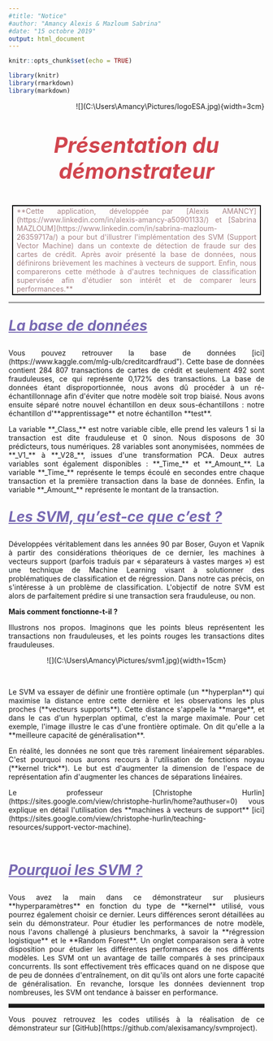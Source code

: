 ```yaml
---
#title: "Notice"
#author: "Amancy Alexis & Mazloum Sabrina"
#date: "15 octobre 2019"
output: html_document
---
```



```r
knitr::opts_chunk$set(echo = TRUE)
```

```r
library(knitr)  
library(rmarkdown) 
library(markdown)
```

<p style="text-align:right";>
![](C:\Users\Amancy\Pictures/logoESA.jpg){width=3cm}
</p>

<p style="color: #d1454e;font-size:3em;text-align:center">
**_Présentation du démonstrateur_**      
</p> 


<div>
<p style="color: #a88588;text-align:justify;margin:.2em .5em;padding:0.1em .5em;border:2px solid black";>
**Cette application, développée par [Alexis AMANCY](https://www.linkedin.com/in/alexis-amancy-a50901133/) et [Sabrina MAZLOUM](https://www.linkedin.com/in/sabrina-mazloum-26359717a/) a pour but d'illustrer l'implémentation des SVM (Support Vector Machine) dans un contexte de détection de fraude sur des cartes de crédit. Après avoir présenté la base de données, nous définirons brièvement les machines à vecteurs de support. Enfin, nous comparerons cette méthode à d'autres techniques de classification supervisée afin d'étudier son intérêt et de comparer leurs performances.**</p> 
</div>

<hr color="blue">

<p style="color: #7869b3;font-size:2em;text-align:left;text-decoration : underline;">
**_La base de données_**
</p>

<p style="text-align:justify";>Vous pouvez retrouver la base de données [ici](https://www.kaggle.com/mlg-ulb/creditcardfraud"). Cette base de données contient 284 807 transactions de cartes de crédit et seulement 492 sont frauduleuses, ce qui représente 0,172% des transactions. La base de données étant disproportionnée, nous avons dû procéder à un ré-échantillonnage afin d'éviter que notre modèle soit trop biaisé. Nous avons ensuite séparé notre nouvel échantillon en deux sous-échantillons : notre échantillon d'**apprentissage** et notre échantillon **test**.</p>    

<!-- a -->
  
<p style="text-align:justify";>La variable **_Class_** est notre variable cible, elle prend les valeurs 1 si la transaction est dite frauduleuse et 0 sinon. Nous disposons de 30 prédicteurs, tous numériques. 28 variables sont anonymisées, nommées de **_V1_** à **_V28_**, issues d'une transformation PCA. Deux autres variables sont également disponibles : **_Time_** et **_Amount_**. La variable **_Time_** représente le temps écoulé en secondes entre chaque transaction et la première transaction dans la base de données. Enfin, la variable **_Amount_** représente le montant de la transaction.</p>

<p style="color: #7869b3;font-size:2em;text-align:left;text-decoration : underline;">
**_Les SVM, qu'est-ce que c'est ?_**
</p>

<p style="text-align:justify";>Développées véritablement dans les années 90 par Boser, Guyon et Vapnik à partir des considérations théoriques de ce dernier, les machines à vecteurs support (parfois traduis par « séparateurs à vastes marges ») est une technique de Machine Learning visant à solutionner des problématiques de classification et de régression. Dans notre cas précis, on s'intéresse à un problème de classification. L'objectif de notre SVM est alors de parfaitement prédire si une transaction sera frauduleuse, ou non. </p>


**Mais comment fonctionne-t-il ?** 


<p style="text-align:justify";>Illustrons nos propos. Imaginons que les points bleus représentent les transactions non frauduleuses, et les points rouges les transactions dites frauduleuses.</p> 

<p style="text-align:center";>
![](C:\Users\Amancy\Pictures/svm1.jpg){width=15cm}
</p>

<p>&nbsp; </p>


<p style="text-align:justify";>Le SVM va essayer de définir une frontière optimale (un **hyperplan**) qui maximise la distance entre cette dernière et les observations les plus proches (**vecteurs supports**). Cette distance s'appelle la **marge**, et dans le cas d'un hyperplan optimal, c'est la marge maximale. Pour cet exemple, l'image illustre le cas d'une frontière optimale. On dit qu'elle a la **meilleure capacité de généralisation**.</p>


<p style="text-align:justify";>En réalité, les données ne sont que très rarement linéairement séparables. C'est pourquoi nous aurons recours à l'utilisation de fonctions noyau (**kernel trick**). Le but est d'augmenter la dimension de l'espace de représentation afin d'augmenter les chances de séparations linéaires.</p>

<p style="text-align:justify";>Le professeur [Christophe Hurlin](https://sites.google.com/view/christophe-hurlin/home?authuser=0) vous explique en détail l'utilisation des **machines à vecteurs de support** [ici](https://sites.google.com/view/christophe-hurlin/teaching-resources/support-vector-machine).</p>  

<p>&nbsp; </p>

<p style="color: #7869b3;font-size:2em;text-align:left;text-decoration : underline;">
**_Pourquoi les SVM ?_**
</p>

<p style="text-align:justify";>Vous avez la main dans ce démonstrateur sur plusieurs **hyperparamètres** en fonction du type de **kernel** utilisé, vous pourrez également choisir ce dernier. Leurs différences seront détaillées au sein du démonstrateur. 
Pour étudier les performances de notre modèle, nous l'avons challengé à plusieurs benchmarks, à savoir la **régression logistique** et le **Random Forest**. Un onglet comparaison sera à votre disposition pour étudier les différentes performances de nos différents modèles.
Les SVM ont un avantage de taille comparés à ses principaux concurrents. Ils sont effectivement très efficaces quand on ne dispose que de peu de données d'entraînement, on dit qu'ils ont alors une forte capacité de généralisation. En revanche, lorsque les données deviennent trop nombreuses, les SVM ont tendance à baisser en performance.</p>

 <hr style="border: none;
            border-top: 3px double #333;
            color: #333;
            overflow: visible;
            text-align: center;
            height: 5px;">
                       


<p style="text-align:justify";>
Vous pouvez retrouvez les codes utilisés à la réalisation de ce démonstrateur sur [GitHub](https://github.com/alexisamancy/svmproject).
</p>

<p>&nbsp; </p>